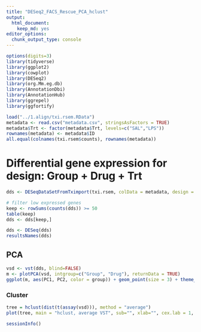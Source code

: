 ```yaml
---
title: "DESeq2_FACS_Rescue_PCA_hclust"
output: 
  html_document: 
    keep_md: yes
editor_options: 
  chunk_output_type: console
---
```


```r
options(digits=3)
library(tidyverse)
library(ggplot2)
library(cowplot)
library(DESeq2)
library(org.Mm.eg.db)
library(AnnotationDbi)
library(AnnotationHub)
library(ggrepel)
library(ggfortify)
```
```r
load("../1.align/txi.rsem.RData")
metadata <- read.csv("metadata.csv", stringsAsFactors = TRUE)
metadata$Trt <- factor(metadata$Trt, levels=c("SAL","LPS"))
rownames(metadata) <- metadata$ID
all.equal(colnames(txi.rsem$counts), rownames(metadata))
```

# Differential gene expression for design: Group + Drug + Trt
```r
dds <- DESeqDataSetFromTximport(txi.rsem, colData = metadata, design = ~ Group + Drug + Trt)

# filter low expressed genes
keep <- rowSums(counts(dds)) >= 50
table(keep)
dds <- dds[keep,]

dds <- DESeq(dds)
resultsNames(dds)
```

## PCA
```r
vsd <- vst(dds, blind=FALSE)
m <- plotPCA(vsd, intgroup=c("Group", "Drug"), returnData = TRUE)
ggplot(m, aes(PC1, PC2, color = group)) + geom_point(size = 3) + theme_cowplot() + xlab("PC1: 71% variance") + ylab("PC2: 7% variance") + geom_text_repel(aes(label = name)) + scale_color_manual(values = c("black", "turquoise3", "red", "purple2"))
```

### Cluster
```r
tree = hclust(dist(t(assay(vsd))), method = "average")
plot(tree, main = "hclust, average VST", sub="", xlab="", cex.lab = 1, cex.axis = 1, cex.main = 1)
```

```r
sessionInfo()
```